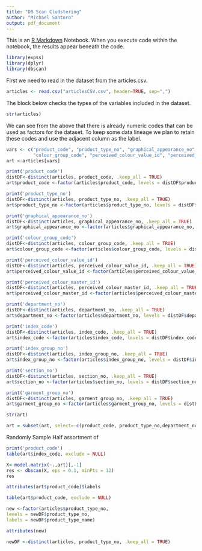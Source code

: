 ```yaml
---
title: "DB Scan Cludstering"
author: "Michael Santoro"
output: pdf_document
---
```


This is an [R Markdown](http://rmarkdown.rstudio.com) Notebook. When you execute code within the notebook, the results appear beneath the code. 

```r
library(expss)
library(dplyr)
library(dbscan)
```
 
First we need to read in the dataset from the articles.csv.

```r
articles <- read.csv("articlesCSV.csv", header=TRUE, sep=",") 
```

The block below checks the types of the variables included in the dataset.

```r
str(articles)
```

We can see from the above that there is already numeric codes that can be used as factors for the dataset. To keep some data lineage we plan to retain these codes and use the adjacent column as the label.

```r
vars <- c("product_code", "product_type_no", "graphical_appearance_no",
          "colour_group_code", "perceived_colour_value_id", "perceived_colour_master_id", "department_no", "index_code","index_group_no", "section_no", "garment_group_no")
art <-articles[vars]
```

```r
print('product_code')
distDF<-distinct(articles, product_code, .keep_all = TRUE)
art$product_code <-factor(articles$product_code, levels = distDF$product_code,labels = distDF$prod_name)

print('product_type_no')
distDF<-distinct(articles, product_type_no, .keep_all = TRUE)
art$product_type_no <-factor(articles$product_type_no, levels = distDF$product_type_no,labels = distDF$product_type_name)

print('graphical_appearance_no')
distDF<-distinct(articles, graphical_appearance_no, .keep_all = TRUE)
art$graphical_appearance_no <-factor(articles$graphical_appearance_no, levels = distDF$graphical_appearance_no,labels = distDF$graphical_appearance_name)

print('colour_group_code')
distDF<-distinct(articles, colour_group_code, .keep_all = TRUE)
art$colour_group_code <-factor(articles$colour_group_code, levels = distDF$colour_group_code,labels = distDF$colour_group_name)

print('perceived_colour_value_id')
distDF<-distinct(articles, perceived_colour_value_id, .keep_all = TRUE)
art$perceived_colour_value_id <-factor(articles$perceived_colour_value_id, levels = distDF$perceived_colour_value_id,labels = distDF$perceived_colour_value_name)

print('perceived_colour_master_id')
distDF<-distinct(articles, perceived_colour_master_id, .keep_all = TRUE)
art$perceived_colour_master_id <-factor(articles$perceived_colour_master_id, levels = distDF$perceived_colour_master_id,labels = distDF$perceived_colour_master_name)

print('department_no')
distDF<-distinct(articles, department_no, .keep_all = TRUE)
art$department_no <-factor(articles$department_no, levels = distDF$department_no,labels = distDF$department_name)

print('index_code')
distDF<-distinct(articles, index_code, .keep_all = TRUE)
art$index_code <-factor(articles$index_code, levels = distDF$index_code,labels = distDF$index_name)

print('index_group_no')
distDF<-distinct(articles, index_group_no, .keep_all = TRUE)
art$index_group_no <-factor(articles$index_group_no, levels = distDF$index_group_no,labels = distDF$index_group_name)

print('section_no')
distDF<-distinct(articles, section_no, .keep_all = TRUE)
art$section_no <-factor(articles$section_no, levels = distDF$section_no,labels = distDF$section_name)

print('garment_group_no')
distDF<-distinct(articles, garment_group_no, .keep_all = TRUE)
art$garment_group_no <-factor(articles$garment_group_no, levels = distDF$garment_group_no,labels = distDF$garment_group_name)

```

```r
str(art)
```

```r
art = subset(art, select=-c(product_code, product_type_no,department_no))
```

Randomly Sample Half
assortment of 

```r
print('product_code')
table(art$index_code, exclude = NULL)

```

```r
X<-model.matrix(~.,art)[,-1]
res <- dbscan(X, eps = 0.1, minPts = 12)
res
```


```r
attributes(art$product_code)$labels
```

```r
table(art$product_code, exclude = NULL)
```




```r
new <-factor(articles$product_type_no,
levels = newDF$product_type_no,
labels = newDF$product_type_name)
```


```r
attributes(new)
```

```r
newDF <-distinct(articles, product_type_no, .keep_all = TRUE)


```

